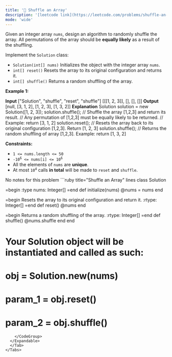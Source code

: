 ```yaml
---
title: '🧀 Shuffle an Array'
description: '[leetcode link](https://leetcode.com/problems/shuffle-an-array/description/)'
mode: 'wide'
---
```

<Tabs>
  <Tab title="Question" icon="circle-question" iconType="regular">
    <Card>
      <p>Given an integer array <code>nums</code>, design an algorithm to randomly shuffle the array. All permutations of the array should be <strong>equally likely</strong> as a result of the shuffling.</p>  <p>Implement the <code>Solution</code> class:</p>  <ul>  <li><code>Solution(int[] nums)</code> Initializes the object with the integer array <code>nums</code>.</li>  <li><code>int[] reset()</code> Resets the array to its original configuration and returns it.</li>  <li><code>int[] shuffle()</code> Returns a random shuffling of the array.</li> </ul>   <p><strong class="example">Example 1:</strong></p>   <strong>Input</strong> [&quot;Solution&quot;, &quot;shuffle&quot;, &quot;reset&quot;, &quot;shuffle&quot;] [[[1, 2, 3]], [], [], []] <strong>Output</strong> [null, [3, 1, 2], [1, 2, 3], [1, 3, 2]]  <strong>Explanation</strong> Solution solution = new Solution([1, 2, 3]); solution.shuffle();    // Shuffle the array [1,2,3] and return its result.                        // Any permutation of [1,2,3] must be equally likely to be returned.                        // Example: return [3, 1, 2] solution.reset();      // Resets the array back to its original configuration [1,2,3]. Return [1, 2, 3] solution.shuffle();    // Returns the random shuffling of array [1,2,3]. Example: return [1, 3, 2]     <p><strong>Constraints:</strong></p>  <ul>  <li><code>1 &lt;= nums.length &lt;= 50</code></li>  <li><code>-10<sup>6</sup> &lt;= nums[i] &lt;= 10<sup>6</sup></code></li>  <li>All the elements of <code>nums</code> are <strong>unique</strong>.</li>  <li>At most <code>10<sup>4</sup></code> calls <strong>in total</strong> will be made to <code>reset</code> and <code>shuffle</code>.</li> </ul> 
    </Card>
  </Tab>
  <Tab title="Solution" icon="lightbulb" iconType="regular" >
    <Card>
      No notes for this problem
    </Card>
  <Expandable title="code">
    <CodeGroup dropdown>
```ruby title="Shuffle an Array" lines
class Solution

=begin
    :type nums: Integer[]
=end
    def initialize(nums)
      @nums = nums
    end


=begin
    Resets the array to its original configuration and return it.
    :rtype: Integer[]
=end
    def reset()
      @nums
    end


=begin
    Returns a random shuffling of the array.
    :rtype: Integer[]
=end
    def shuffle()
      @nums.shuffle
    end
end

# Your Solution object will be instantiated and called as such:
# obj = Solution.new(nums)
# param_1 = obj.reset()
# param_2 = obj.shuffle()
```
    </CodeGroup>
  </Expandable>
  </Tab>
</Tabs>